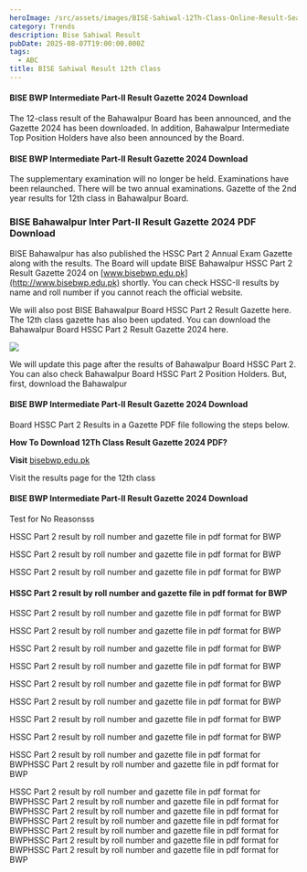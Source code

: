 ```yaml
---
heroImage: /src/assets/images/BISE-Sahiwal-12Th-Class-Online-Result-Search-By-Name.jpg
category: Trends
description: Bise Sahiwal Result
pubDate: 2025-08-07T19:00:00.000Z
tags:
  - ABC
title: BISE Sahiwal Result 12th Class
---
```


#### BISE BWP Intermediate Part-II Result Gazette 2024 Download

The 12-class result of the Bahawalpur Board has been announced, and the Gazette 2024 has been downloaded. In addition, Bahawalpur Intermediate Top Position Holders have also been announced by the Board.

#### BISE BWP Intermediate Part-II Result Gazette 2024 Download

The supplementary examination will no longer be held. Examinations have been relaunched. There will be two annual examinations. Gazette of the 2nd year results for 12th class in Bahawalpur Board.

### BISE Bahawalpur Inter Part-II Result Gazette 2024 PDF Download

BISE Bahawalpur has also published the HSSC Part 2 Annual Exam Gazette along with the results. The Board will update BISE Bahawalpur HSSC Part 2 Result Gazette 2024 on [www.bisebwp.edu.pk](http://www.bisebwp.edu.pk) shortly. You can check HSSC-II results by name and roll number if you cannot reach the official website.

We will also post BISE Bahawalpur Board HSSC Part 2 Result Gazette here. The 12th class gazette has also been updated. You can download the Bahawalpur Board HSSC Part 2 Result Gazette 2024 here.

![](/src/assets/images/Screenshot%202024-03-01%20172140.png)

We will update this page after the results of Bahawalpur Board HSSC Part 2. You can also check Bahawalpur Board HSSC Part 2 Position Holders. But, first, download the Bahawalpur 

#### BISE BWP Intermediate Part-II Result Gazette 2024 Download

Board HSSC Part 2 Results in a Gazette PDF file following the steps below.

**How To Download 12Th Class Result Gazette 2024 PDF?**

**Visit** [bisebwp.edu.pk](https://bisebwp.edu.pk)

Visit the results page for the 12th class

#### BISE BWP Intermediate Part-II Result Gazette 2024 Download

Test for No Reasonsss 

HSSC Part 2 result by roll number and gazette file in pdf format for BWP

HSSC Part 2 result by roll number and gazette file in pdf format for BWP

HSSC Part 2 result by roll number and gazette file in pdf format for BWP

#### HSSC Part 2 result by roll number and gazette file in pdf format for BWP

HSSC Part 2 result by roll number and gazette file in pdf format for BWP

HSSC Part 2 result by roll number and gazette file in pdf format for BWP

HSSC Part 2 result by roll number and gazette file in pdf format for BWP

HSSC Part 2 result by roll number and gazette file in pdf format for BWP

HSSC Part 2 result by roll number and gazette file in pdf format for BWP

HSSC Part 2 result by roll number and gazette file in pdf format for BWP

HSSC Part 2 result by roll number and gazette file in pdf format for BWP

HSSC Part 2 result by roll number and gazette file in pdf format for BWP

HSSC Part 2 result by roll number and gazette file in pdf format for BWPHSSC Part 2 result by roll number and gazette file in pdf format for BWP

HSSC Part 2 result by roll number and gazette file in pdf format for BWPHSSC Part 2 result by roll number and gazette file in pdf format for BWPHSSC Part 2 result by roll number and gazette file in pdf format for BWPHSSC Part 2 result by roll number and gazette file in pdf format for BWPHSSC Part 2 result by roll number and gazette file in pdf format for BWPHSSC Part 2 result by roll number and gazette file in pdf format for BWPHSSC Part 2 result by roll number and gazette file in pdf format for BWP
